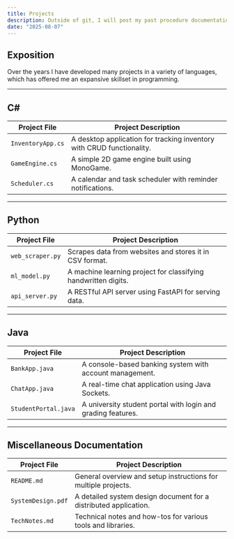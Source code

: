 ```yaml
---
title: Projects
description: Outside of git, I will post my past procedure documentation here.
date: "2025-08-07"
---
```


## Exposition

Over the years I have developed many projects in a variety of languages, which has offered me an expansive skillset in programming.

---

## C#

<table>
  <thead>
    <tr>
      <th>Project File</th>
      <th>Project Description</th>
    </tr>
  </thead>
  <tbody>
    <tr>
      <td><code>InventoryApp.cs</code></td>
      <td>A desktop application for tracking inventory with CRUD functionality.</td>
    </tr>
    <tr>
      <td><code>GameEngine.cs</code></td>
      <td>A simple 2D game engine built using MonoGame.</td>
    </tr>
    <tr>
      <td><code>Scheduler.cs</code></td>
      <td>A calendar and task scheduler with reminder notifications.</td>
    </tr>
  </tbody>
</table>

---

## Python

<table>
  <thead>
    <tr>
      <th>Project File</th>
      <th>Project Description</th>
    </tr>
  </thead>
  <tbody>
    <tr>
      <td><code>web_scraper.py</code></td>
      <td>Scrapes data from websites and stores it in CSV format.</td>
    </tr>
    <tr>
      <td><code>ml_model.py</code></td>
      <td>A machine learning project for classifying handwritten digits.</td>
    </tr>
    <tr>
      <td><code>api_server.py</code></td>
      <td>A RESTful API server using FastAPI for serving data.</td>
    </tr>
  </tbody>
</table>

---

## Java

<table>
  <thead>
    <tr>
      <th>Project File</th>
      <th>Project Description</th>
    </tr>
  </thead>
  <tbody>
    <tr>
      <td><code>BankApp.java</code></td>
      <td>A console-based banking system with account management.</td>
    </tr>
    <tr>
      <td><code>ChatApp.java</code></td>
      <td>A real-time chat application using Java Sockets.</td>
    </tr>
    <tr>
      <td><code>StudentPortal.java</code></td>
      <td>A university student portal with login and grading features.</td>
    </tr>
  </tbody>
</table>

---

## Miscellaneous Documentation

<table>
  <thead>
    <tr>
      <th>Project File</th>
      <th>Project Description</th>
    </tr>
  </thead>
  <tbody>
    <tr>
      <td><code>README.md</code></td>
      <td>General overview and setup instructions for multiple projects.</td>
    </tr>
    <tr>
      <td><code>SystemDesign.pdf</code></td>
      <td>A detailed system design document for a distributed application.</td>
    </tr>
    <tr>
      <td><code>TechNotes.md</code></td>
      <td>Technical notes and how-tos for various tools and libraries.</td>
    </tr>
  </tbody>
</table>
